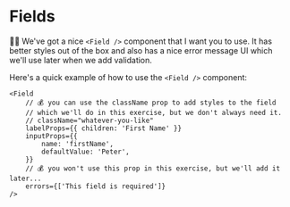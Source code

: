 # Fields

👨‍💼 We've got a nice `<Field />` component that I want you to use. It has better
styles out of the box and also has a nice error message UI which we'll use later
when we add validation.

Here's a quick example of how to use the `<Field />` component:

```tsx
<Field
	// 💰 you can use the className prop to add styles to the field
	// which we'll do in this exercise, but we don't always need it.
	// className="whatever-you-like"
	labelProps={{ children: 'First Name' }}
	inputProps={{
		name: 'firstName',
		defaultValue: 'Peter',
	}}
	// 💰 you won't use this prop in this exercise, but we'll add it later...
	errors={['This field is required']}
/>
```
